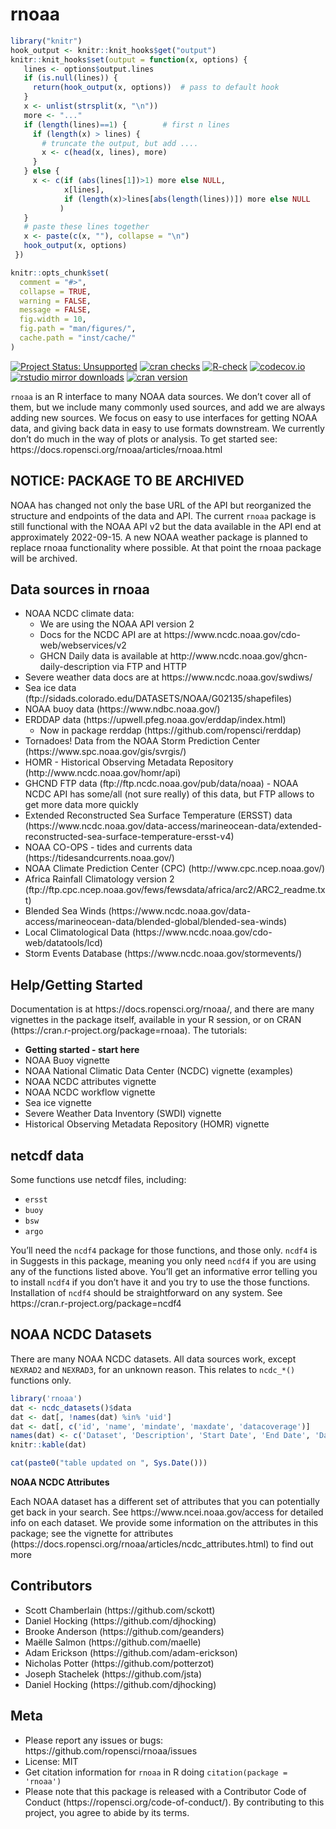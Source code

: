 rnoaa
=====

```r
library("knitr")
hook_output <- knitr::knit_hooks$get("output")
knitr::knit_hooks$set(output = function(x, options) {
   lines <- options$output.lines
   if (is.null(lines)) {
     return(hook_output(x, options))  # pass to default hook
   }
   x <- unlist(strsplit(x, "\n"))
   more <- "..."
   if (length(lines)==1) {        # first n lines
     if (length(x) > lines) {
       # truncate the output, but add ....
       x <- c(head(x, lines), more)
     }
   } else {
     x <- c(if (abs(lines[1])>1) more else NULL,
            x[lines],
            if (length(x)>lines[abs(length(lines))]) more else NULL
           )
   }
   # paste these lines together
   x <- paste(c(x, ""), collapse = "\n")
   hook_output(x, options)
 })

knitr::opts_chunk$set(
  comment = "#>",
  collapse = TRUE,
  warning = FALSE,
  message = FALSE,
  fig.width = 10,
  fig.path = "man/figures/",
  cache.path = "inst/cache/"
)
```

[![Project Status: Unsupported](https://www.repostatus.org/badges/latest/unsupported.svg)](https://www.repostatus.org/#unsupported)
[![cran checks](https://cranchecks.info/badges/worst/rnoaa)](https://cranchecks.info/pkgs/rnoaa)
[![R-check](https://github.com/ropensci/rnoaa/workflows/R-check/badge.svg)](https://github.com/ropensci/rnoaa/actions)
[![codecov.io](https://codecov.io/github/ropensci/rnoaa/coverage.svg?branch=master)](https://codecov.io/github/ropensci/rnoaa?branch=master)
[![rstudio mirror downloads](https://cranlogs.r-pkg.org/badges/rnoaa?color=C9A115)](https://github.com/r-hub/cranlogs.app)
[![cran version](https://www.r-pkg.org/badges/version/rnoaa)](https://cran.r-project.org/package=rnoaa)


`rnoaa` is an R interface to many NOAA data sources. We don't cover all of them, but we include many commonly used sources, and add we are always adding new sources. We focus on easy to use interfaces for getting NOAA data, and giving back data in easy to use formats downstream. We currently don't do much in the way of plots or analysis. To get started see: https://docs.ropensci.org/rnoaa/articles/rnoaa.html

## NOTICE: PACKAGE TO BE ARCHIVED

NOAA has changed not only the base URL of the API but reorganized the structure and endpoints of the data and API. The current `rnoaa` package is still functional with the NOAA API v2 but the data available in the API end at approximately 2022-09-15. A new NOAA weather package is planned to replace rnoaa functionality where possible. At that point the rnoaa package will be archived.

## Data sources in rnoaa

* NOAA NCDC climate data:
    * We are using the NOAA API version 2
    * Docs for the NCDC API are at https://www.ncdc.noaa.gov/cdo-web/webservices/v2
    * GHCN Daily data is available at http://www.ncdc.noaa.gov/ghcn-daily-description via FTP and HTTP
* Severe weather data docs are at https://www.ncdc.noaa.gov/swdiws/
* Sea ice data (ftp://sidads.colorado.edu/DATASETS/NOAA/G02135/shapefiles)
* NOAA buoy data (https://www.ndbc.noaa.gov/)
* ERDDAP data (https://upwell.pfeg.noaa.gov/erddap/index.html)
  * Now in package rerddap (https://github.com/ropensci/rerddap)
* Tornadoes! Data from the NOAA Storm Prediction Center (https://www.spc.noaa.gov/gis/svrgis/)
* HOMR - Historical Observing Metadata Repository (http://www.ncdc.noaa.gov/homr/api)
* GHCND FTP data (ftp://ftp.ncdc.noaa.gov/pub/data/noaa) - NOAA NCDC API has some/all (not sure really) of this data, but FTP allows to get more data more quickly
* Extended Reconstructed Sea Surface Temperature (ERSST) data (https://www.ncdc.noaa.gov/data-access/marineocean-data/extended-reconstructed-sea-surface-temperature-ersst-v4)
* NOAA CO-OPS - tides and currents data (https://tidesandcurrents.noaa.gov/)
* NOAA Climate Prediction Center (CPC) (http://www.cpc.ncep.noaa.gov/)
* Africa Rainfall Climatology version 2 (ftp://ftp.cpc.ncep.noaa.gov/fews/fewsdata/africa/arc2/ARC2_readme.txt)
* Blended Sea Winds (https://www.ncdc.noaa.gov/data-access/marineocean-data/blended-global/blended-sea-winds)
* Local Climatological Data (https://www.ncdc.noaa.gov/cdo-web/datatools/lcd)
* Storm Events Database (https://www.ncdc.noaa.gov/stormevents/)

## Help/Getting Started

Documentation is at https://docs.ropensci.org/rnoaa/, and there are many vignettes in the package itself, available in your R session, or on CRAN (https://cran.r-project.org/package=rnoaa). The tutorials:

* **Getting started - start here**
* NOAA Buoy vignette
* NOAA National Climatic Data Center (NCDC) vignette (examples)
* NOAA NCDC attributes vignette
* NOAA NCDC workflow vignette
* Sea ice vignette
* Severe Weather Data Inventory (SWDI) vignette
* Historical Observing Metadata Repository (HOMR) vignette

## netcdf data

Some functions use netcdf files, including:

* `ersst`
* `buoy`
* `bsw`
* `argo`
 
You'll need the `ncdf4` package for those functions, and those only. `ncdf4` is in Suggests in this package, meaning you only need `ncdf4` if you are using any of the functions listed above. You'll get an informative error telling you to install `ncdf4` if you don't have it and you try to use the those functions. Installation of `ncdf4` should be straightforward on any system. See https://cran.r-project.org/package=ncdf4

## NOAA NCDC Datasets

There are many NOAA NCDC datasets. All data sources work, except `NEXRAD2` and `NEXRAD3`, for an unknown reason. This relates to `ncdc_*()` functions only.

```r
library('rnoaa')
dat <- ncdc_datasets()$data
dat <- dat[, !names(dat) %in% 'uid']
dat <- dat[, c('id', 'name', 'mindate', 'maxdate', 'datacoverage')]
names(dat) <- c('Dataset', 'Description', 'Start Date', 'End Date', 'Data Coverage')
knitr::kable(dat)
```

```r
cat(paste0("table updated on ", Sys.Date()))
```

**NOAA NCDC Attributes**

Each NOAA dataset has a different set of attributes that you can potentially get back in your search. See https://www.ncei.noaa.gov/access for detailed info on each dataset. We provide some information on the attributes in this package; see the vignette for attributes (https://docs.ropensci.org/rnoaa/articles/ncdc_attributes.html) to find out more


## Contributors

* Scott Chamberlain (https://github.com/sckott)
* Daniel Hocking (https://github.com/djhocking)
* Brooke Anderson (https://github.com/geanders)
* Maëlle Salmon (https://github.com/maelle)
* Adam Erickson (https://github.com/adam-erickson)
* Nicholas Potter (https://github.com/potterzot)
* Joseph Stachelek (https://github.com/jsta)
* Daniel Hocking (https://github.com/djhocking)

## Meta

* Please report any issues or bugs: https://github.com/ropensci/rnoaa/issues
* License: MIT
* Get citation information for `rnoaa` in R doing `citation(package = 'rnoaa')`
* Please note that this package is released with a Contributor Code of Conduct (https://ropensci.org/code-of-conduct/). By contributing to this project, you agree to abide by its terms.
